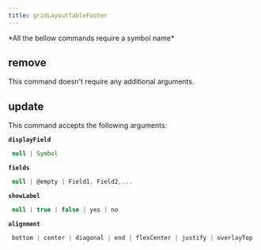 ```yaml
---
title: gridLayoutTableFooter
---
```



  <Callout type="error" emoji="">
   *All the bellow commands require a symbol name*
  </Callout>

## remove

This command doesn't require any additional arguments.


## update

This command accepts the following arguments:

**`displayField`**
```js filename="type"
 null | Symbol
```
**`fields`**
```js filename="type"
 null | @empty | Field1, Field2,...
```
**`showLabel`**
```js filename="type"
 null | true | false | yes | no
```
**`alignment`**
```js filename="type"
 bottom | center | diagonal | end | flexCenter | justify | overlayTop | spaceBetween | start | top
```

